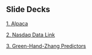 ## Slide Decks 

[1. Alpaca](01-alpaca.html)

[2. Nasdaq Data Link](02-nasdaq-data-link.html)

[3. Green-Hand-Zhang Predictors](03-ghz-predictors.html)

